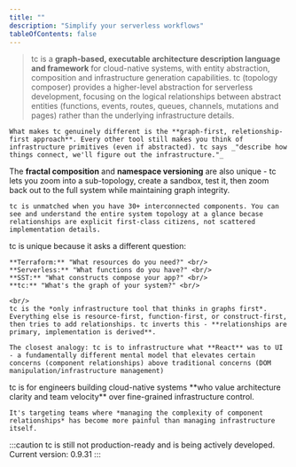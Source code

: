 ```yaml
---
title: ""
description: "Simplify your serverless workflows"
tableOfContents: false
---
```




> tc is a **graph-based, executable architecture description language and framework** for cloud-native systems, with entity abstraction, composition and infrastructure generation capabilities. tc (topology composer) provides a higher-level abstraction for serverless development, focusing on the logical relationships between abstract entities (functions, events, routes, queues, channels, mutations and pages) rather than the underlying infrastructure details.

<Card title="Unique Value Proposition">

	What makes tc genuinely different is the **graph-first, reletionship-first approach**. Every other tool still makes you think of infrastructure primitives (even if abstracted). tc says _"describe how things connect, we'll figure out the infrastructure."_

  The **fractal composition** and **namespace versioning** are also unique - tc lets you zoom into a sub-topology, create a sandbox, test it, then zoom back out to the full system while maintaining graph integrity.

	tc is unmatched when you have 30+ interconnected components. You can see and understand the entire system topology at a glance becase relationships are explicit first-class citizens, not scattered implementation details.
</Card>


<Card title="Aha! Moment">
	tc is unique because it asks a different question:
	<br/>

	**Terraform:** "What resources do you need?" <br/>
	**Serverless:** "What functions do you have?" <br/>
	**SST:** "What constructs compose your app?" <br/>
	**tc:** "What's the graph of your system?" <br/>

	<br/>
	tc is the *only infrastructure tool that thinks in graphs first*. Everything else is resource-first, function-first, or construct-first, then tries to add relationships. tc inverts this - **relationships are primary, implementation is derived**.

	The closest analogy: tc is to infrastructure what **React** was to UI - a fundamentally different mental model that elevates certain concerns (component relationships) above traditional concerns (DOM manipulation/infrastructure management)

</Card>

<Card title="Who is it for?">
    tc is for engineers building cloud-native systems **who value architecture clarity and team velocity** over fine-grained infrastructure control.

	It's targeting teams where *managing the complexity of component relationships* has become more painful than managing infrastructure itself.

</Card>

:::caution
tc is still not production-ready and is being actively developed. Current version: 0.9.31
:::
